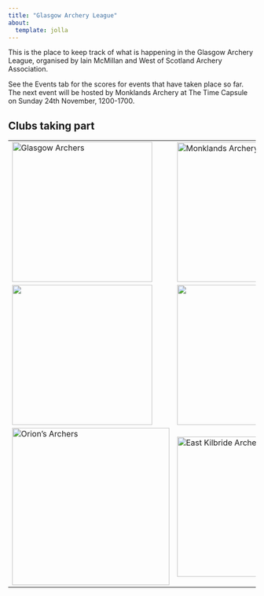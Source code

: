 ```yaml
---
title: "Glasgow Archery League"
about:
  template: jolla
---
```


This is the place to keep track of what is happening in the Glasgow Archery League, organised by Iain McMillan and West of Scotland Archery Association.

See the Events tab for the scores for events that have taken place so far. The next event will be hosted by Monklands Archery at The Time Capsule on Sunday 24th November, 1200-1700.

## Clubs taking part

+-------------------------------------------------------------------------------------------------+-----------------------------------------------------------------------------------------------------------------------------------+
| [![Glasgow Archers](data/Glasgow_archers.jpeg){width="285"}](https://glasgowarchers1948.co.uk/) | [![Monklands Archery Club](data/MAC%20Monk%20No%20Background.jpg){width="284"}](https://monklandsarcheryclub.azurewebsites.net/)  |
+-------------------------------------------------------------------------------------------------+-----------------------------------------------------------------------------------------------------------------------------------+
| ![](data/strathclyde.jpeg){width="285"}                                                         | ![](data/linwood.jpeg){width="285"}                                                                                               |
+-------------------------------------------------------------------------------------------------+-----------------------------------------------------------------------------------------------------------------------------------+
| [![Orion's Archers](data/orion.JPG){width="320"}](https://orionsarchers.org.uk/)                | [![East Kilbride Archery Club](data/East%20Kilbride%20Archery%20Club.jpg){width="285"}](https://www.eastkilbridearcheryclub.com/) |
+-------------------------------------------------------------------------------------------------+-----------------------------------------------------------------------------------------------------------------------------------+
